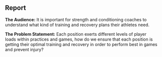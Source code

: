 ## Report

**The Audience:** It is important for strength and conditioning coaches to understand what kind of training and recovery plans their athletes need. 


**The Problem Statement:** Each position exerts different levels of player loads within practices and games, how do we ensure that each position is getting their optimal training and recovery in order to perform best in games and prevent injury?